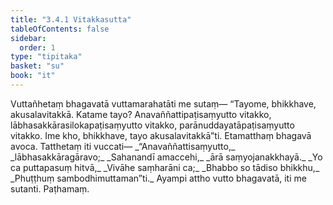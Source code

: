 ```yaml
---
title: "3.4.1 Vitakkasutta"
tableOfContents: false
sidebar:
  order: 1
type: "tipitaka"
basket: "su"
book: "it"
---
```



<DynamicBreadcrumb />

<Division number="80" book="it">

<Paragraph number="535" book="it">
Vuttañhetaṃ bhagavatā vuttamarahatāti me sutaṃ—
</Paragraph>

<Paragraph number="536" book="it">
“Tayome, bhikkhave, akusalavitakkā. Katame tayo? Anavaññattipaṭisaṃyutto vitakko, lābhasakkārasilokapaṭisaṃyutto vitakko, parānuddayatāpaṭisaṃyutto vitakko. Ime kho, bhikkhave, tayo akusalavitakkā”ti. Etamatthaṃ bhagavā avoca. Tatthetaṃ iti vuccati—
</Paragraph>

<Paragraph number="537" type="verses" book="it">
_“Anavaññattisaṃyutto,_  
_lābhasakkāragāravo;_  
_Sahanandī amaccehi,_  
_ārā saṃyojanakkhayā._  

</Paragraph>

<Paragraph number="538" type="verses" book="it">
_Yo ca puttapasuṃ hitvā,_  
_Vivāhe saṃharāni ca;_  
_Bhabbo so tādiso bhikkhu,_  
_Phuṭṭhuṃ sambodhimuttaman”ti._  

</Paragraph>

<Paragraph number="539" book="it">
Ayampi attho vutto bhagavatā, iti me sutanti.

</Paragraph>
</Division>

<Paragraph number="540" type="center" book="it">
Paṭhamaṃ.
</Paragraph>